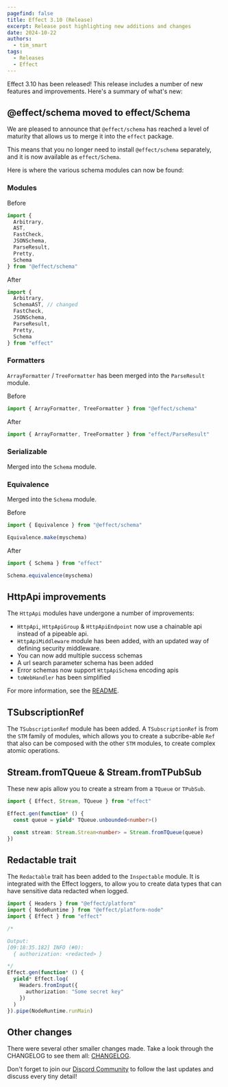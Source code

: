 ```yaml
---
pagefind: false
title: Effect 3.10 (Release)
excerpt: Release post highlighting new additions and changes
date: 2024-10-22
authors:
  - tim_smart
tags:
  - Releases
  - Effect
---
```


Effect 3.10 has been released! This release includes a number of new features
and improvements. Here's a summary of what's new:

## @effect/schema moved to effect/Schema

We are pleased to announce that `@effect/schema` has reached a level of maturity that allows us to merge it into the `effect` package.

This means that you no longer need to install `@effect/schema` separately, and it is now available as `effect/Schema`.

Here is where the various schema modules can now be found:

### Modules

Before

```ts
import {
  Arbitrary,
  AST,
  FastCheck,
  JSONSchema,
  ParseResult,
  Pretty,
  Schema
} from "@effect/schema"
```

After

```ts
import {
  Arbitrary,
  SchemaAST, // changed
  FastCheck,
  JSONSchema,
  ParseResult,
  Pretty,
  Schema
} from "effect"
```

### Formatters

`ArrayFormatter` / `TreeFormatter` has been merged into the `ParseResult` module.

Before

```ts
import { ArrayFormatter, TreeFormatter } from "@effect/schema"
```

After

```ts
import { ArrayFormatter, TreeFormatter } from "effect/ParseResult"
```

### Serializable

Merged into the `Schema` module.

### Equivalence

Merged into the `Schema` module.

Before

```ts
import { Equivalence } from "@effect/schema"

Equivalence.make(myschema)
```

After

```ts
import { Schema } from "effect"

Schema.equivalence(myschema)
```

## HttpApi improvements

The `HttpApi` modules have undergone a number of improvements:

- `HttpApi`, `HttpApiGroup` & `HttpApiEndpoint` now use a chainable api instead
  of a pipeable api.
- `HttpApiMiddleware` module has been added, with an updated way of defining
  security middleware.
- You can now add multiple success schemas
- A url search parameter schema has been added
- Error schemas now support `HttpApiSchema` encoding apis
- `toWebHandler` has been simplified

For more information, see the [README](https://github.com/Effect-TS/effect/blob/main/packages/platform/README.md#http-api).

## TSubscriptionRef

The `TSubscriptionRef` module has been added. A `TSubscriptionRef` is from the `STM` family of modules,
which allows you to create a subcribe-able `Ref` that also can be composed with the other `STM` modules, to
create complex atomic operations.

## Stream.fromTQueue & Stream.fromTPubSub

These new apis allow you to create a stream from a `TQueue` or `TPubSub`.

```ts
import { Effect, Stream, TQueue } from "effect"

Effect.gen(function* () {
  const queue = yield* TQueue.unbounded<number>()

  const stream: Stream.Stream<number> = Stream.fromTQueue(queue)
})
```

## Redactable trait

The `Redactable` trait has been added to the `Inspectable` module. It is integrated with the Effect loggers,
to allow you to create data types that can have sensitive data redacted when logged.

```ts
import { Headers } from "@effect/platform"
import { NodeRuntime } from "@effect/platform-node"
import { Effect } from "effect"

/*

Output:
[09:18:35.182] INFO (#0):
  { authorization: <redacted> }

*/
Effect.gen(function* () {
  yield* Effect.log(
    Headers.fromInput({
      authorization: "Some secret key"
    })
  )
}).pipe(NodeRuntime.runMain)
```

## Other changes

There were several other smaller changes made. Take a look through the CHANGELOG to see them all: [CHANGELOG](https://github.com/Effect-TS/effect/blob/main/packages/effect/CHANGELOG.md).

Don't forget to join our [Discord Community](https://discord.gg/effect-ts) to follow the last updates and discuss every tiny detail!
